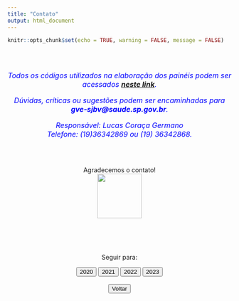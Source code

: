 ```yaml
---
title: "Contato"
output: html_document
---
```


```r
knitr::opts_chunk$set(echo = TRUE, warning = FALSE, message = FALSE)
```


<Br><Br>
<p><center><font color="blue" size="3px"><i>Todos os códigos utilizados na elaboração dos painéis podem ser acessados ***[neste link](https://github.com/lucascgmermano/relatorio)***.</p> 
<p>Dúvidas, críticas ou sugestões podem ser encaminhadas para ***gve-sjbv@saude.sp.gov.br***.</p>
Responsável: Lucas Coraça Germano 
<Br>
Telefone: (19)36342869 ou (19) 36342868.</i></b></font></center>

<Br><Br>

<center>
</html> 
Agradecemos o contato!
<Br>
<img src="like.png" width="100">
</html>
<center> 


<Br><Br><Br>

<html>
<p style="text-align: center;">Seguir para:</p>
<body>
  <form style="text-align: center;">
    <input type="button" value="2020" onclick="window.location.href='relatorio20.html'">
    <input type="button" value="2021" onclick="window.location.href='relatorio21.html'">
    <input type="button" value="2022" onclick="window.location.href='relatorio22.html'">
    <input type="button" value="2023" onclick="window.location.href='index.html'"><Br><Br>
    <input type="button" value="Voltar" onClick="history.go(-1)">
  </form>
</body>
</html>
